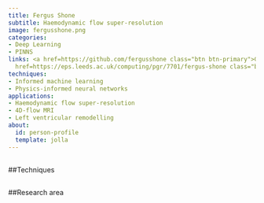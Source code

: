 ```yaml
---
title: Fergus Shone
subtitle: Haemodynamic flow super-resolution
image: fergusshone.png
categories:
- Deep Learning
- PINNS
links: <a href=https://github.com/fergusshone class="btn btn-primary">Github</a><a
  href=https://eps.leeds.ac.uk/computing/pgr/7701/fergus-shone class="btn btn-secondary">Website</a>
techniques:
- Informed machine learning
- Physics-informed neural networks
applications:
- Haemodynamic flow super-resolution
- 4D-flow MRI
- Left ventricular remodelling
about:
  id: person-profile
  template: jolla
---
```

   
:::{#person-profile}
:::
   
##
##Techniques
   
:::{#Techniques}
:::
   
##
##Research area
   
:::{#applications}
:::